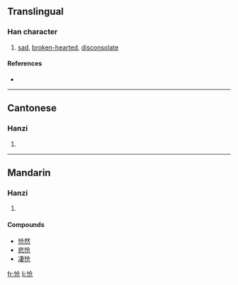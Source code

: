 {{also|愴}}
==Translingual==

===Han character===
{{Han char|rn=61|rad=心|as=04|sn=7|four=|canj=心人尸山 (POSU)}}

# [[sad]], [[broken-hearted]], [[disconsolate]]

====References====
* {{Han ref|kx=0379.071|hdz=42277.140|uh=6006|ud=24582}}

----

==Cantonese==

===Hanzi===
{{yue-hanzi|jyut=|y=chong3|tra=愴}}

# {{defn|Cantonese}}

----

==Mandarin==

===Hanzi===
{{cmn-hanzi|tra=愴|pin=[[chuàng]] ([[chuang4]])|wg=ch'uang<sup>4</sup>}}

# {{defn|Mandarin}}

====Compounds====
* [[怆然]]
* [[悲怆]]
* [[凄怆]]

[[fr:怆]]
[[li:怆]]